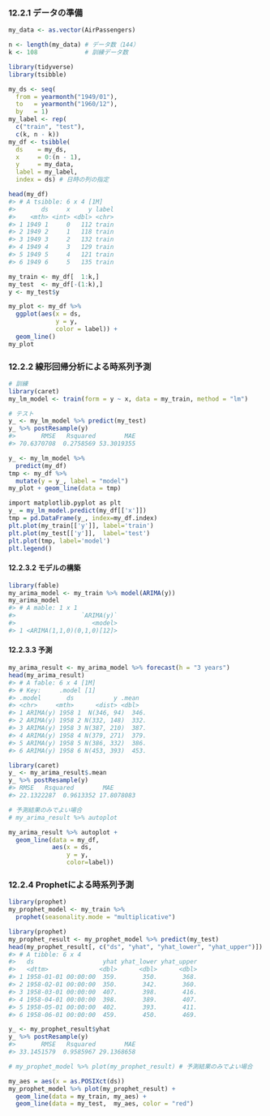 ### 12.2.1 データの準備

```r
my_data <- as.vector(AirPassengers)
```

```r
n <- length(my_data) # データ数（144）
k <- 108             # 訓練データ数
```

```r
library(tidyverse)
library(tsibble)

my_ds <- seq(
  from = yearmonth("1949/01"),
  to   = yearmonth("1960/12"),
  by   = 1)
my_label <- rep(
  c("train", "test"),
  c(k, n - k))
my_df <- tsibble(
  ds    = my_ds,
  x     = 0:(n - 1),
  y     = my_data,
  label = my_label,
  index = ds) # 日時の列の指定

head(my_df)
#> # A tsibble: 6 x 4 [1M]
#>       ds     x     y label
#>    <mth> <int> <dbl> <chr>
#> 1 1949 1     0   112 train
#> 2 1949 2     1   118 train
#> 3 1949 3     2   132 train
#> 4 1949 4     3   129 train
#> 5 1949 5     4   121 train
#> 6 1949 6     5   135 train
```

```r
my_train <- my_df[  1:k,]
my_test  <- my_df[-(1:k),]
y <- my_test$y
```

```r
my_plot <- my_df %>%
  ggplot(aes(x = ds,
             y = y,
             color = label)) +
  geom_line()
my_plot
```

### 12.2.2 線形回帰分析による時系列予測

```r
# 訓練
library(caret)
my_lm_model <- train(form = y ~ x, data = my_train, method = "lm")

# テスト
y_ <- my_lm_model %>% predict(my_test)
y_ %>% postResample(y)
#>       RMSE   Rsquared        MAE 
#> 70.6370708  0.2758569 53.3019355
```

```r
y_ <- my_lm_model %>%
  predict(my_df)
tmp <- my_df %>%
  mutate(y = y_, label = "model")
my_plot + geom_line(data = tmp)
```

```r
import matplotlib.pyplot as plt
y_ = my_lm_model.predict(my_df[['x']])
tmp = pd.DataFrame(y_, index=my_df.index)
plt.plot(my_train[['y']], label='train')
plt.plot(my_test[['y']],  label='test')
plt.plot(tmp, label='model')
plt.legend()
```

#### 12.2.3.2 モデルの構築

```r
library(fable)
my_arima_model <- my_train %>% model(ARIMA(y))
my_arima_model
#> # A mable: 1 x 1
#>                  `ARIMA(y)`
#>                     <model>
#> 1 <ARIMA(1,1,0)(0,1,0)[12]>
```

#### 12.2.3.3 予測

```r
my_arima_result <- my_arima_model %>% forecast(h = "3 years")
head(my_arima_result)
#> # A fable: 6 x 4 [1M]
#> # Key:     .model [1]
#> .model       ds           y .mean
#> <chr>     <mth>      <dist> <dbl>
#> 1 ARIMA(y) 1958 1  N(346, 94)  346.
#> 2 ARIMA(y) 1958 2 N(332, 148)  332.
#> 3 ARIMA(y) 1958 3 N(387, 210)  387.
#> 4 ARIMA(y) 1958 4 N(379, 271)  379.
#> 5 ARIMA(y) 1958 5 N(386, 332)  386.
#> 6 ARIMA(y) 1958 6 N(453, 393)  453.
```

```r
library(caret)
y_ <- my_arima_result$.mean
y_ %>% postResample(y)
#> RMSE   Rsquared        MAE 
#> 22.1322287  0.9613352 17.8078083
```

```r
# 予測結果のみでよい場合
# my_arima_result %>% autoplot

my_arima_result %>% autoplot +
  geom_line(data = my_df,
            aes(x = ds,
                y = y,
                color=label))
```

### 12.2.4 Prophetによる時系列予測

```r
library(prophet)
my_prophet_model <- my_train %>%
  prophet(seasonality.mode = "multiplicative")
```

```r
library(prophet)
my_prophet_result <- my_prophet_model %>% predict(my_test)
head(my_prophet_result[, c("ds", "yhat", "yhat_lower", "yhat_upper")])
#> # A tibble: 6 x 4
#>   ds                   yhat yhat_lower yhat_upper
#>   <dttm>              <dbl>      <dbl>      <dbl>
#> 1 1958-01-01 00:00:00  359.       350.       368.
#> 2 1958-02-01 00:00:00  350.       342.       360.
#> 3 1958-03-01 00:00:00  407.       398.       416.
#> 4 1958-04-01 00:00:00  398.       389.       407.
#> 5 1958-05-01 00:00:00  402.       393.       411.
#> 6 1958-06-01 00:00:00  459.       450.       469.
```

```r
y_ <- my_prophet_result$yhat
y_ %>% postResample(y)
#>       RMSE   Rsquared        MAE 
#> 33.1451579  0.9585967 29.1368658 
```

```r
# my_prophet_model %>% plot(my_prophet_result) # 予測結果のみでよい場合

my_aes = aes(x = as.POSIXct(ds))
my_prophet_model %>% plot(my_prophet_result) +
  geom_line(data = my_train, my_aes) +
  geom_line(data = my_test,  my_aes, color = "red")
```

